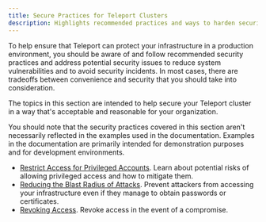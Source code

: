```yaml
---
title: Secure Practices for Teleport Clusters
description: Highlights recommended practices and ways to harden security for your Teleport cluster.
---
```


To help ensure that Teleport can protect your infrastructure in a production environment, you should 
be aware of and follow recommended security practices and address potential security issues to reduce 
system vulnerabilities and to avoid security incidents. In most cases, there are tradeoffs between 
convenience and security that you should take into consideration.

The topics in this section are intended to help secure your Teleport cluster in a way that's acceptable and 
reasonable for your organization.

You should note that the security practices covered in this section aren't necessarily reflected in the 
examples used in the documentation. Examples in the documentation are primarily intended for demonstration 
purposes and for development environments.

- [Restrict Access for Privileged Accounts](restrict-privileges.mdx). Learn about potential 
   risks of allowing privileged access and how to mitigate them.
- [Reducing the Blast Radius of Attacks](reduce-blast-radius.mdx).
  Prevent attackers from accessing your infrastructure even if they manage to
  obtain passwords or certificates.
- [Revoking Access](revoking-access.mdx). Revoke access in the event
  of a compromise.
